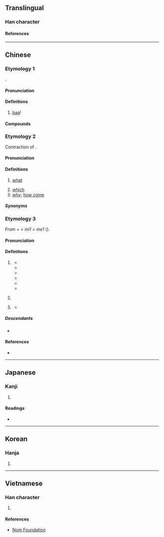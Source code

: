{{also|羋|哶}}
{{character info}}
==Translingual==

===Han character===
{{Han char|rn=30|rad=口|as=06|sn=9|four=68051|canj=RTQ|ids=⿰口羊}}

====References====
{{Han ref|kx=0186.130|dkj=03540|dj=0405.340|hdz=10622.050|uh=54A9}}

----

==Chinese==

===Etymology 1===
{{zh-forms|alt=羋,𠴟,哶}}
{{onomatopoeic|zh}}.

====Pronunciation====
{{zh-pron
|m=miē
|c=me1
|mn=xm,qz:me/qz,tw:meh/qz:me̍h/xm:mia
|mn_note=Xiamen: me - vernacular; mia - literary
|mn-t=mêh8/mêh4
|ca=LL-Q9186-Justinrleung-咩.wav
|cat=intj
}}

====Definitions====
{{zh-hanzi}}

# [[baa]]! {{gloss|the bleating of a sheep}}

====Compounds====
{{zh-der|羊咩}}

===Etymology 2===
{{zh-forms}}
Contraction of {{zh-l|乜嘢}}.

====Pronunciation====
{{zh-pron
|c=me1
|ca=LL-Q9186-Justinrleung-咩.wav
|cat=pron
}}

====Definitions====
{{zh-hanzi}} {{tlb|zh|Cantonese}}

# [[what]]
#: {{zh-x|你 叫 咩 名 呀？|What's your name?|C}}
#: {{zh-x|欸{e1}！喺度 諗 緊 咩 呀？|Hey, so '''what''' are you thinking about?|C|ref={{lw|zh|陳慧嫻}}, {{lw|zh|紅茶館_(歌曲)|紅茶館}}}}
#: {{zh-x|咩 呀？|'''What''' do you want?/'''What''' is it?|C}}
#: {{zh-x|美國 餐 有 咩 好食 啫。|What's so good about American food anyway?|C}}
#: {{zh-x|冇 咩 好睇|not worth seeing|C}}
#: {{zh-x|冇癮\冇 咩 冇癮\癮|uninteresting|C}}
# [[which]]
# [[why]]; [[how come]]

=====Synonyms=====
{{zh-dial|什麼}}
{{zh-dial|為什麼}}

===Etymology 3===
{{zh-forms}}
From {{zh-l|唔|m4|not}} + {{zh-l|呢|ni1|interrogative particle}} > ''mi1'' > ''me1'' ({{zh-ref|Yiu, 2021}}).

====Pronunciation====
{{zh-pron
|c=me1
|ca=LL-Q9186-Justinrleung-咩.wav
|mn-t=mê7/mêh4
|mn-t_note=mêh4 - appears in Dean, tone unspecified <!--same as 咩 "bleat" i guess?-->
|cat=part
}}

====Definitions====
{{zh-hanzi}}

# {{lb|zh|Cantonese|Teochew|obsolete}} {{n-g|A sentence-final [[particle]] used to make unbiased yes/no questions.}}
#* {{zh-x|佢 係 即刻{hak1} 答 你 咩|Did he tell you immediately?|C|ref='''1874''', Nicholas B. Dennys, ''A Handbook of the Canton Vernacular of the Chinese Language'', page 113}}
#* {{zh-x|只\此 筆 是 汝\爾 個\箇 '''@麽'''|tr=zi2 big4 si6 le2 gai5 '''mêh4'''|Is this your pencil|MN-T|ref='''1841''', [[w:Author:William Dean|William Dean]], <i>[[s:First Lessons in the Tie-chiw Dialect|First Lessons in the Tie-chiw Dialect]]</i>, &ldquo;[[s:First Lessons in the Tie-chiw Dialect/Words and Phrases|Words and Phrases]]&rdquo;}}
#* {{zh-x|有 在 '''@嗎'''？|tr=u6 do6 '''mê7'''?|Was it there?|MN-T|ref='''1883''', [[w:Author:Adele Marion Fielde|Adele Marion Fielde]], <i>[[s:Dictionary of the Swatow dialect|Dictionary of the Swatow dialect]]</i>}}
#* {{zh-x|暝昏 豈 會得 到 咩？|tr=mê5 heng1 ka2 oi6 dig4 gao3, '''mê7'''?|Can I get there by evening?|MN-T|ref='''1884''', [[w:Author:William Ashmore|William Ashmore]], <i>[[s:Primary Lessons In Swatow Grammar|Primary Lessons In Swatow Grammar]]</i>}}
#* {{zh-x|伊 敢 去 '''@否'''？|tr=i1 gan2 khe2 '''mê7'''?|Does he dare to go?|MN-T|ref='''1886''', [[w:Author:Lim Hiong Seng|Lim Hiong Seng]], <i>[[s:Handbook of the Swatow vernacular|Handbook of the Swatow vernacular]]</i>}}
#* {{zh-x|汝\爾 聽 我 會 見 '''@否'''？|tr=le2 tian1 ua2 oi5 gin3 '''mê7'''?|Can you hear me?|MN-T|ref='''1886''', [[w:Author:Lim Hiong Seng|Lim Hiong Seng]], <i>[[s:Handbook of the Swatow vernacular|Handbook of the Swatow vernacular]]</i>}}
# {{lb|zh|Cantonese}} {{n-g|A sentence-final [[particle]] used to make yes/no questions, often with a doubtful or surprising tone.}}
#: {{zh-x|你 一陣 出街 咩？冇 聽 你 講 過 嘅{ge2}。|You're going out later? I didn't hear you mention that.|C}}
# {{lb|zh|Cantonese}} {{n-g|A sentence-final [[particle]] used in yes/no rhetorical questions to express negation.}}
#: {{zh-x|咁 多 功課，咁 快 做 得 完 咩？|There's so much homework. Can it be done that quickly?|C}}
#* {{zh-x|若 論{leon6} 死者 復{fuk6}生{sang1}、你 未 讀 過 摩西 荆棘 篇 所 載{zoi3} 咩、卽[即]係 眞神 對 摩西 話、我 係 亞伯拉{laai1}罕 嘅 神、以撒 嘅 神、雅{ngaa5}各 嘅 神。|And as touching the dead, that they rise: have ye not read in the book of Moses, how in the bush God spake unto him, saying, I am the God of Abraham, and the God of Isaac, and the God of Jacob?|C|ref='''1872''', {{lang|zh|《馬可傳福音書（廣東土白）》}} (The Gospel of Mark: Cantonese Vernacular) [http://database.shss.ust.hk/5dialects/pg/40065542.png 12:26]}}

=====Descendants=====
* {{desc|en|meh#Etymology 2|bor=1}}

====References====
* {{cite-journal|year=2020|author={{lang|zh|張靜芬}}|trans-author=|title={{lang|zh|《汕頭話讀本》中的兩類中性問句的句末標記}}|journal={{lang|zh|清華學報}}|trans-journal=|url=|issue=|pageurl=|page=|doi=10.6503/THJCS.2015.45(3).05}}

----

==Japanese==

===Kanji===
{{ja-kanji|grade=|rs=口06}}

# {{rfdef|ja|sort=口06}}

====Readings====
* {{ja-readings|on=び, み|kun=}}

----

==Korean==

===Hanja===
{{ko-hanja|hangeul=미|rv=mi|mr=mi}}

# {{rfdef|ko|sort=口06}}

----

==Vietnamese==

===Han character===
{{vi-readings|rs=口06|reading=mã, me}}

# {{rfdef|vi|sort=口06}}

====References====
* [http://nomfoundation.org/common/nom_details.php?codepoint=54A9 Nom Foundation]
